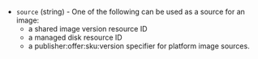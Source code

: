 <!-- Code generated from the comments of the Config struct in builder/azure/chroot/builder.go; DO NOT EDIT MANUALLY -->

- `source` (string) - One of the following can be used as a source for an image:
  - a shared image version resource ID
  - a managed disk resource ID
  - a publisher:offer:sku:version specifier for platform image sources.

<!-- End of code generated from the comments of the Config struct in builder/azure/chroot/builder.go; -->
